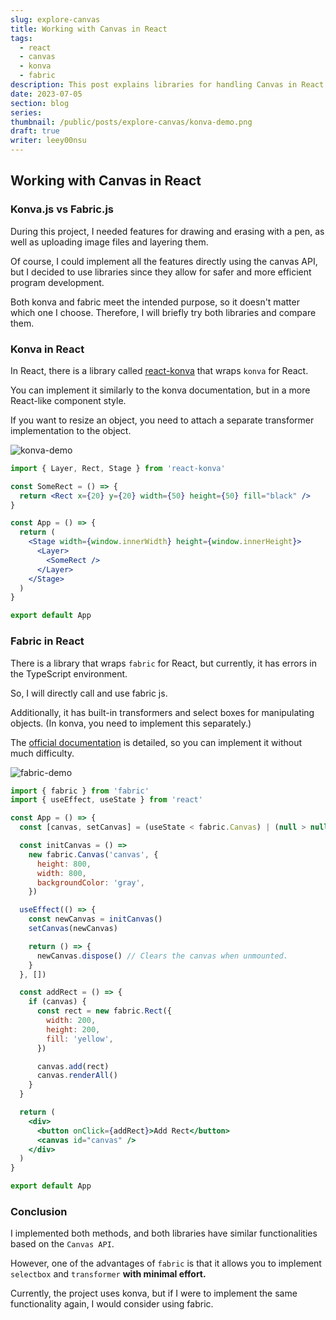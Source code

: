 ```yaml
---
slug: explore-canvas
title: Working with Canvas in React
tags:
  - react
  - canvas
  - konva
  - fabric
description: This post explains libraries for handling Canvas in React.
date: 2023-07-05
section: blog
series:
thumbnail: /public/posts/explore-canvas/konva-demo.png
draft: true
writer: leey00nsu
---
```


## Working with Canvas in React

### Konva.js vs Fabric.js

During this project, I needed features for drawing and erasing with a pen, as well as uploading image files and layering them.

Of course, I could implement all the features directly using the canvas API, but I decided to use libraries since they allow for safer and more efficient program development.

Both konva and fabric meet the intended purpose, so it doesn't matter which one I choose. Therefore, I will briefly try both libraries and compare them.

### Konva in React

In React, there is a library called [react-konva](https://github.com/konvajs/react-konva) that wraps `konva` for React.

You can implement it similarly to the konva documentation, but in a more React-like component style.

If you want to resize an object, you need to attach a separate transformer implementation to the object.

![konva-demo](/public/posts/explore-canvas/konva-demo.png)

```jsx title="konva"
import { Layer, Rect, Stage } from 'react-konva'

const SomeRect = () => {
  return <Rect x={20} y={20} width={50} height={50} fill="black" />
}

const App = () => {
  return (
    <Stage width={window.innerWidth} height={window.innerHeight}>
      <Layer>
        <SomeRect />
      </Layer>
    </Stage>
  )
}

export default App
```

### Fabric in React

There is a library that wraps `fabric` for React, but currently, it has errors in the TypeScript environment.

So, I will directly call and use fabric js.

Additionally, it has built-in transformers and select boxes for manipulating objects. (In konva, you need to implement this separately.)

The [official documentation](http://fabricjs.com/) is detailed, so you can implement it without much difficulty.

![fabric-demo](/public/posts/explore-canvas/fabric-demo.png)

```jsx title="fabric"
import { fabric } from 'fabric'
import { useEffect, useState } from 'react'

const App = () => {
  const [canvas, setCanvas] = (useState < fabric.Canvas) | (null > null)

  const initCanvas = () =>
    new fabric.Canvas('canvas', {
      height: 800,
      width: 800,
      backgroundColor: 'gray',
    })

  useEffect(() => {
    const newCanvas = initCanvas()
    setCanvas(newCanvas)

    return () => {
      newCanvas.dispose() // Clears the canvas when unmounted.
    }
  }, [])

  const addRect = () => {
    if (canvas) {
      const rect = new fabric.Rect({
        width: 200,
        height: 200,
        fill: 'yellow',
      })

      canvas.add(rect)
      canvas.renderAll()
    }
  }

  return (
    <div>
      <button onClick={addRect}>Add Rect</button>
      <canvas id="canvas" />
    </div>
  )
}

export default App
```

### Conclusion

I implemented both methods, and both libraries have similar functionalities based on the `Canvas API`.

However, one of the advantages of `fabric` is that it allows you to implement `selectbox` and `transformer` **with minimal effort.**

Currently, the project uses konva, but if I were to implement the same functionality again, I would consider using fabric.